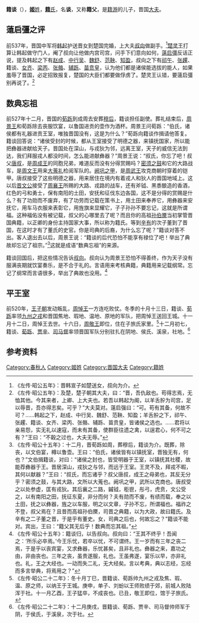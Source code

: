 {{Infobox 先秦人物
|名称= 籍谈
|图像=
|图说=
|姓=[[姬姓|姬]]
|氏=[[籍氏|籍]]
|名=谈
|字=
|别名=
|别字=
|谥号=
|时代=春秋时期
|国家=
|身份=晋国大夫
|出生=
|逝世=
|在位=
|父=[[籍游|籍游]]
|母=
|正妻=
|妾=
|子女=[[籍秦|籍秦]]
|太子=
}}
'''籍谈'''（{{bd|？||？||}}），[[姬姓|'''姬'''姓]]，[[籍氏|'''籍'''氏]]，名'''谈'''，又称'''籍父'''，是[[籍游|籍游]]的儿子，晋国[[大夫|大夫]]。

==薳启彊之评==
前537年，晋国中军将[[韩起|韩起]]护送晋女到楚国完婚，上大夫[[叔向|叔向]]做副手。<ref>《左传·昭公五年》：晋韩宣子如楚送女，叔向为介。</ref>[[楚灵王|楚灵王]]打算让韩起做守门人，阉了叔向让他做内宫司宫，问手下们意向如何，[[薳启彊|薳启彊]]反话正说，提及韩起之下有[[赵景子|赵成]]、[[中行吴|中行吴]]、[[魏舒|魏舒]]、[[范鞅|范鞅]]、[[知盈|知盈]]，叔向之下有[[祁午|祁午]]、[[张趯|张趯]]、籍谈、[[女齐|女齐]]、[[梁丙|梁丙]]、[[张骼|张骼]]、[[辅跞|辅跞]]、[[苗贲皇|苗贲皇]]，认为他们都是诸侯能选拔的能人，如果羞辱了晋国，必定招致报复，楚国的大臣们都要做俘虏了。楚灵王认错，要薳启彊别再说了。<ref>《左传·昭公五年》：及楚，楚子朝其大夫，曰：“晋，吾仇敌也。苟得志焉，无恤其他。今其来者，上卿、上大夫也。若吾以韩起为阍，以羊舌肸为司宫，足以辱晋，吾亦得志矣。可乎？”大夫莫对。薳启强曰：“可。苟有其备，何故不可？……韩起之下，赵成、中行吴、魏舒、范鞅、知盈；羊舌肸之下，祁午、张趯、籍谈、女齐、梁丙、张骼、辅跞、苗贲皇，皆诸侯之选也。……君将以亲易怨，实无礼以速寇，而未有其备，使群臣往遗之禽，以逞君心，何不可之有？”王曰：“不穀之过也，大夫无辱。”</ref>

==数典忘祖==
前527年十二月，晋国的[[荀跞|荀跞]]到成周去安葬[[穆后|穆后]]，籍谈担任副使。葬礼结束后，[[周景王|周景王]]和荀跞除去丧服饮宴，以鲁国进贡的壶作为酒杯。周景王问荀跞：“伯氏，诸侯都有礼器进贡王室，唯独晋国没有，这是为什么？”荀跞向籍谈作揖请他答复。籍谈回答说：“诸侯受封的时候，都从王室接受了明德之器，来镇抚国家，所以能把彝器进献给天子。晋国处在深山，与戎狄为邻，远离王室，天子的威信无法到达，我们拜服戎人都没时间，怎么能进献彝器？”周景王说：“叔氏，你忘了吧！叔父[[唐叔虞|唐叔]]，是[[周成王|周成王]]的同胞兄弟，难道反而没有分得赏赐吗？[[密须之鼓|密须之鼓]]和它的大路战车，是[[周文王|周文王]]用来[[大蒐礼|大蒐礼]]检阅军队的。[[阙巩之甲|阙巩之甲]]，是[[周武王|周武王]]攻克商朝时穿着的铠甲。唐叔接受了这些明德之器，用来居住在境内有着戎人和狄人的晋国地域上。这以后[[晋文公|晋文公]]接受了[[周襄王|周襄王]]所赐的大路、戎路的战车，还有斧钺、黑黍酿造的香酒，红色的弓和勇士，保有南阳的土田，安抚和征伐东边各国，这不是分得的赏赐是什么？有了功勋而不废弃，有了功劳而记载在策书上，用土田来奉养它，用彝器来安抚它，用车马衣服来表彰它，用旌旗来显耀它，子子孙孙不要忘记，这就是所谓福。这种福佑没有被记载，叔父的心哪里去了呢？而且你的高祖[[孙伯黡|孙伯黡]]当初掌管晋国典籍，以正卿的身份主持国家大事，所以称为籍氏。等到[[辛有|辛有]]的次子董到了晋国，在这时才有了董氏的史官。你是司典的后裔，为什么忘了呢？”籍谈对答不出。客人退出去以后，周景王说：“籍谈的后代恐怕不能享有禄位了吧！举出了典故却忘记了祖宗。”<ref>《左传·昭公十五年》：十二月，晋荀跞如周，葬穆后，籍谈为介。既葬，除丧，以文伯宴，樽以鲁壶。王曰：“伯氏，诸侯皆有以镇抚室，晋独无有，何也？”文伯揖籍谈，对曰：“诸侯之封也，皆受明器于王室，以镇抚其社稷，故能荐彝器于王。晋居深山，戎狄之与邻，而远于王室。王灵不及，拜戎不暇，其何以献器？”王曰：“叔氏，而忘诸乎？叔父唐叔，成王之母弟也，其反无分乎？密须之鼓，与其大路，文所以大蒐也。阙巩之甲，武所以克商也。唐叔受之以处参虚，匡有戎狄。其后襄之二路，鏚钺，秬鬯，彤弓，虎贲，文公受之，以有南阳之田，抚征东夏，非分而何？夫有勋而不废，有绩而载，奉之以土田，抚之以彝器，旌之以车服，明之以文章，子孙不忘，所谓福也。福祚之不登，叔父焉在？且昔而高祖孙伯黡，司晋之典籍，以为大政，故曰籍氏。及辛有之二子董之晋，于是乎有董史。女，司典之后也，何故忘之？”籍谈不能对。宾出，王曰：“籍父其无后乎！数典而忘其祖。”</ref>这就是成语“数典忘祖”的来源。

籍谈回国后，把这些情况告诉[[叔向|叔向]]。叔向认为周景王恐怕不得善终，作为天子没有服满丧期就饮宴奏乐，是不合于礼的。言语用来考核典籍，典籍用来记载纲常。忘记了纲常而言语很多，举出了典故也没用。<ref>《左传·昭公十五年》：籍谈归，以告叔向。叔向曰：“王其不终乎！吾闻之：‘所乐必卒焉。’今王乐忧，若卒以忧，不可谓终。王一岁而有三年之丧二焉，于是乎以丧宾宴，又求彝器，乐忧甚矣，且非礼也。彝器之来，嘉功之由，非由丧也。三年之丧，虽贵遂服，礼也。王虽弗遂，宴乐以早，亦非礼也。礼，王之大经也。一动而失二礼，无大经矣。言以考典，典以志经，忘经而多言举典，将焉用之？”</ref>

==平王室==
前520年，[[王子朝|王子朝]]发动叛乱，[[周悼王|周悼王]]一方连吃败仗。冬季的十月十三日，籍谈、[[荀跞|荀跞]]率领[[九州之戎|九州之戎]]和晋国焦地、瑕地、温地、原地的军队，把周悼王送回王城。十一月十二日，周悼王去世。十六日，[[周敬王|周敬王]]即位，住在子旅氏家里。<ref>《左传·昭公二十二年》：冬十月丁巳，晋籍谈、荀跞帅九州之戎及焦、瑕、温、原之师，以纳王于王城。庚申，单子、刘蚡以王师败绩于郊，前城人败陆浑于社。十一月乙酉，王子猛卒，不成丧也。已丑，敬王即位，馆于子旅氏。</ref>十二月初七，籍谈、[[荀跞|荀跞]]、[[贾辛|贾辛]]、[[司马督|司马督]]率领晋国军队分别驻扎在阴地、侯氏、溪泉，社地。<ref>《左传·昭公二十二年》：十二月庚戌，晋籍谈、荀跞、贾辛、司马督帅师军于阴，于侯氏，于溪泉，次于社。</ref>

== 参考资料 ==
{{reflist}}

[[Category:春秋人|Category:春秋人]]
[[Category:姬姓|Category:姬姓]]
[[Category:晋国大夫|Category:晋国大夫]]
[[Category:籍姓|Category:籍姓]]